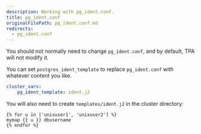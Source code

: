 ```yaml
---
description: Working with pg_ident.conf.
title: pg_ident.conf
originalFilePath: pg_ident.conf.md
redirects:
  - pg_ident.conf
---
```


You should not normally need to change `pg_ident.conf`, and by default,
TPA will not modify it.

You can set `postgres_ident_template` to replace `pg_ident.conf` with
whatever content you like.

```yaml
cluster_vars:
    pg_ident_template: ident.j2
```

You will also need to create `templates/ident.j2` in the cluster
directory:

```jinja2
{% for u in ['unixuser1', 'unixuser2'] %}
mymap {{ u }} dbusername
{% endfor %}
```

